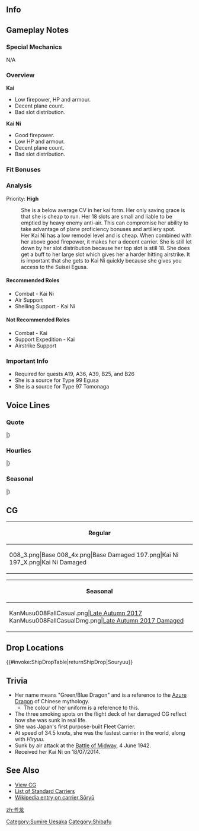 ==Info==
{{KanmusuInfo|ID=008}}
{{KanmusuInfo|ID=008a}}
{{KanmusuInfo|ID=197}}

==Gameplay Notes==

===Special Mechanics===
N/A

===Overview===
'''Kai'''
* Low firepower, HP and armour.
* Decent plane count.
* Bad slot distribution.

'''Kai Ni'''
* Good firepower.
* Low HP and armour.
* Decent plane count.
* Bad slot distribution.

===Fit Bonuses===
{{:{{BASEPAGENAME}}/Equipment Bonuses}}
{{clear}}

===Analysis===
Priority: '''High'''
: She is a below average CV in her kai form. Her only saving grace is that she is cheap to run. Her 18 slots are small and liable to be emptied by heavy enemy anti-air. This can compromise her ability to take advantage of plane proficiency bonuses and artillery spot. 
: Her Kai Ni has a low remodel level and is cheap. When combined with her above good firepower, it makes her a decent carrier. She is still let down by her slot distribution because her top slot is still 18. She does get a buff to her large slot which gives her a harder hitting airstrike. It is important that she gets to Kai Ni quickly because she gives you access to the Suisei Egusa.

====Recommended Roles====
* Combat - Kai Ni
* Air Support
* Shelling Support - Kai Ni

====Not Recommended Roles====
* Combat - Kai
* Support Expedition - Kai
* Airstrike Support

===Important Info===
* Required for quests A19, A36, A39, B25, and B26
* She is a source for Type 99 Egusa <Souryuu>
* She is a source for Type 97 Tomonaga <Hiryuu>

==Voice Lines==
===Quote===
{{ShipquoteHeader}}
{{ShipquoteKai
| scenario    =Introduction
| origin      =航空母艦、蒼龍です。空母機動部隊を編成するなら、私もぜひ入れてね！
| translation =I'm aircraft carrier Souryuu. If you're putting together a carrier task force, count me in!
| audio       =Souryuu-Introduction.ogg
}}
{{ShipquoteKai
| scenario    =Library
| origin      =航空母艦、蒼龍です。真珠湾攻撃から始まって、緒戦の重要な戦いに、主力空母の一隻として参加しました。え？なに、ミッドウェー？なにそれ、美味しいの？
| translation =I'm the aircraft carrier Souryuu. I participated in the war as an important flagship carrier since the start at the Pearl Harbour attack. Huh? Midway? What's that? Is it tasty?
| audio       =Souryuu-Library.ogg
}}
{{ShipquoteKai
| scenario    =Secretary 1
| origin      =え、何ですか？
| translation =Eh, what is it?
| audio       =Souryuu-Secretary_1.ogg
}}
{{ShipquoteKai
| scenario    =Secretary 1
|kai2 = yes
| origin      =二航戦、蒼龍！参ります！
| translation =CarDiv2, Souryuu! Heading out!
| audio       =SouryuuKaiNi-Sec1.mp3
}}
{{ShipquoteKai
| scenario    =Secretary 2
| origin      =えーっとあの、九九艦爆がはみ出ちゃうから
| translation =Uh, um, the Type 99 dive bombers will fall out...<ref>She actually says kyuukyuu kanbaku (Nine-nine shipexplosion). "Kanbaku" was an abbreviated form of kanjo bakugekiki or "carrier bomber".</ref>
| audio       =Souryuu-Secretary_2.ogg
}}
{{ShipquoteKai
| scenario    =Secretary 2
|kai2 = yes
| origin      =えっと、あの、江草隊の整備に支障が出ちゃうから。あ・と・で……。
| translation =Ummm, uhh, it will interfere with maintenance of the Egusa Squadron. Do that later...
| audio       =SouryuuKaiNi-Sec2.mp3
}}
{{ShipquoteKai
| scenario    =Secretary 3
| origin      =すみません、あまり艦を揺らされますと発着艦訓練に支障が出るから…
| translation =Excuse me, it'll interrupt the landing drill if you shake the ship too much...
| audio       =Souryuu-Secretary_3.ogg
}}
{{ShipquoteKai
| scenario    =Secretary 3
|kai2 = yes
| origin      =提督…?大丈夫なの、そんなことして?あの子が睨んでるよ、ほら。あはっ、引っかかった。可愛い!
| translation =Admiral...? Is it fine for you to do this? Look, that girl is glaring at us. Ah ha, you fell for it. How cute!
| audio       =SouryuuKaiNi-Sec3.mp3
}}
{{ShipquoteKai
| scenario    =Secretary Idle
| origin      =うぅ～ん、なんか暇。まぁいいことなんだけど、ちょっと手持無沙汰よね。飛龍とどっか遊びに…あっ提督！はぁい、異常無しでぇすっ！
| translation =Unnngh, I'm bored. Well, I guess it's good to have some spare time. I should go play with Hiryuu... ah Admiral! Yes, nothing to report!
| audio       =Souryuu-Idle.ogg
}}
{{ShipquoteKai
| scenario    =Secretary (Married)
| origin      =提督♪たまには私と街に繰り出しちゃいますぅ？欲しいものとかあるんですよ～。あぁ～違う違う、自分で買いますってぇ。ほ～んとに♪
| translation =Admiral, want to go out with me to the city occasionally? I got a lot of things I want~ Ah, no no, I'll buy them myself. Really~♪
| audio       =SouryuuKaiNi-SecMarried.mp3
}}
{{ShipquoteKai
| scenario    =Wedding
| origin      =私、頑張ってるよね？　役に立ってる？　ねぇ、提督は私のこと、どう思っているの？
| translation =I'm… working hard, right? I'm being helpful, yeah? Hey, Admiral… what do you think of me?
| audio       =Souryuu-Wedding.ogg
}}
{{ShipquoteKai
| scenario    =Player's Score
| origin      =提督、電文が届いています
| translation =There's a telegram for you, Admiral.
| audio       =Souryuu-Looking_At_Scores.ogg
}}
{{ShipquoteKai
| scenario    =Player's Score
|kai2 = yes
| origin      =ん？情報を確認するのね。大事大事、いいことです。
| translation =Hmm? You want to review the information. That's important, and a good thing.
| audio       =SouryuuKaiNi-PlayerScore.mp3
}}
{{ShipquoteKai
| scenario    =Joining the Fleet
| origin      =我が機動艦隊、出撃します！
| translation =The Carrier Task Force is launching!
| audio       =Souryuu-Joining_A_Sortie.ogg
}}
{{ShipquoteKai
| scenario    =Joining the Fleet
|kai2 = yes
| origin      =第二航空戦隊、旗艦、蒼龍！抜錨します！
| translation =2nd Carrier Division, flagship, Souryuu! Setting sail!
| audio       =SouryuuKaiNi-JoinFleet.mp3
}}
{{ShipquoteKai
| scenario    =Equipment 1
| origin      =ありがとう、これで飛龍には負けません。
| translation =Thanks. With this, I won't lose to Hiryuu!
| audio       =Souryuu-Equipment_1.ogg
}}
{{ShipquoteKai
| scenario    =Equipment 1
|kai2 = yes
| origin      =よーし、いい装備！ どうかなぁ、飛龍？
| translation =Right, this is good equipment! What do you think Hiryuu?
| audio       =SouryuuKaiNi-Equip1.mp3
}}
{{ShipquoteKai
| scenario    =Equipment 2
| origin      =うれしいな～、これならバッチリ戦えます
| translation =Nice. Now I'm totally battle-ready.
| audio       =Souryuu-Equipment_2.ogg
}}
{{ShipquoteKai
| scenario    =Equipment 2
|kai2 = yes
| origin      =嬉しいなぁ。 どう、私に似合う？
| translation =I'm happy. So, does it suit me?
| audio       =SouryuuKaiNi-Equip2.mp3
}}
{{ShipquoteKai
| scenario    =Equipment 3
| origin      =うれしいな～
| translation =I'm glad.
| audio       =Souryuu-Equipment_3.ogg
}}
{{ShipquoteKai
| scenario    =Supply
| origin      =補給は大事、ありがとね！ ふぅ…、これでまた、戦えます！
| translation =Supply is important, thanks! Fuuu... with this, I can keep fighting!
| audio       =SouryuuKai-Supply.ogg
}}
{{ShipquoteKai
| scenario    =Docking (Minor)
| origin      =ごめんなさい。ちょっとお化粧直します。
| translation =Excuse me, I'm going to fix my make-up real quick.
| audio       =Souryuu-Docking_Minor.ogg
}}
{{ShipquoteKai
| scenario    =Docking (Major)
| origin      =ん～、自慢の飛行甲板があ…ちょっと入院してきますね。
| translation =Oh, my flight deck... I'll be in for a while...
| audio       =Souryuu-Docking_Major.ogg
}}
{{ShipquoteKai
| scenario    =Construction
| origin      =艦隊に新しい戦力が加わったみたい。
| translation =There's a new force in the fleet.
| audio       =Souryuu-Construction.ogg
}}
{{ShipquoteKai
| scenario    =Return from Sortie
| origin      =艦隊が母港に帰投しました。
| translation =The fleet has returned to the base.
| audio       =Souryuu-Returning_From_Sortie.ogg
}}
{{ShipquoteKai
| scenario    =Return from Sortie
|kai2 = yes
| origin      =艦隊が無事母港に帰投しました。 やったね♪
| translation =The fleet has returned safely to port. Great♪
| audio       =SouryuuKaiNi-SortieReturn.mp3
}}
{{ShipquoteKai
| scenario    =Starting a Sortie
| origin      =艦載機の練度もバッチリです。戦果を期待してください
| translation =The aircraft are well-trained. Expect great things!
| audio       =Souryuu-Starting_A_Sortie.ogg
}}
{{ShipquoteKai
| scenario    =Starting a Sortie
|kai2 = yes
| origin      =艦載機は充実しています。よーし、第二航空戦隊、出撃！戦果を期待してね♪
| translation =The carrier based aircraft have been upgraded. Alright, 2nd Carrier Division, sortie! I'm expecting great results♪
| audio       =SouryuuKaiNi-Sortie.mp3
}}
{{ShipquoteKai
| scenario    =Starting a Battle
| origin      =攻撃隊、発艦はじめっ！
| translation =Attack force, launch!
| audio       =Souryuu-Battle_Start.ogg
}}
{{ShipquoteKai
| scenario    =Starting a Battle
|kai2 = yes
| origin      =行くよ！二航戦攻撃隊、発艦はじめ！
| translation =Let's go! 2nd CarDiv Attack Corps, begin takeoff!
| audio       =SouryuuKaiNi-BattleStart.mp3
}}
{{ShipquoteKai
| scenario    =Attack
| origin      =対空見張りも厳として。よろしくねっ！
| translation =Do the anti-air lookout properly. I'll leave it to you!
| audio       =Souryuu-Attack.ogg
}}
{{ShipquoteKai
| scenario    =Air Battle
| origin      =そうね、大物を狙って行きましょう！
| translation =Right, let's go for the big ones!
| audio       =Souryuu-Air_Battle.ogg
}}
{{ShipquoteKai
| scenario    =Night Battle
| origin      =そろそろ反撃よ…全艦載機、発進！
| translation =It's payback time now. All aircraft, launch!
| audio       =Souryuu-Night_Battle.ogg
}}
{{ShipquoteKai
| scenario    =MVP
| origin      =第一機動艦隊の栄光、ゆるぎません！
| translation =The glory of the First Carrier Task Force does not waver!
| audio       =Souryuu-MVP.ogg
}}
{{ShipquoteKai
| scenario    =MVP
|kai2 = yes
| origin      =第一機動艦隊、第二航空戦隊の栄光、ゆるぎません！
| translation =The glory of the 1st Mobile Force, 2nd Carrier Division does not waver!
| audio       =SouryuuKaiNi-MVP.mp3
}}
{{ShipquoteKai
| scenario    =Minor Damage 1
| origin      =やだやだやだぁ。
| translation =No no no!
| audio       =Souryuu-Minor_Damage_1.ogg
}}
{{ShipquoteKai
| scenario    =Minor Damage 2
| origin      =飛行甲板に被弾？！　やだ、誘爆しちゃう！
| translation =Hit on flight deck!? No way, it's going to blow!<ref>The largest casualties in Souryuu came from bomb exploding in the flight deck which contain fully armed and fueled aircraft ready to launch.</ref>
| audio       =Souryuu-Minor_Damage_2.ogg
}}
{{ShipquoteKai
| scenario    =Major Damage
| origin      =なんでまた甲板に被弾なのよっ！　痛いじゃない！
| translation =Why is it the flight deck again?! It hurts!
| audio       =Souryuu-Major_Damage.ogg
}}
{{ShipquoteKai
| scenario    =Sunk
| origin      =飛行甲板の火…消えないね…ごめん…
| translation =The fire on the flight deck, it won't go out... Sorry...<ref>Aviation fuel caught fire and went out of control. In the evening, her destroyer escorts were ordered to scuttle her.</ref>
| audio       =Souryuu-Sunk.ogg
}}
|}<references/>

{{clear}}

===Hourlies===
{{ShipquoteHeader}}
{{ShipquoteKai
| scenario    =00:00
| origin      =午前0時！今日は私、秘書艦を担当するね？いいでしょう？
| translation =It's midnight! I'll be the secretary ship for today alright? Is that fine with you?
| audio       =SouryuuKai-0000.mp3
}}
{{ShipquoteKai
| scenario    =01:00
| origin      =提督、マルヒトマルマルよ。ま・よ・な・か♪
| translation =Admiral, it's 0100. The. Dead. Of. Night.♪
| audio       =SouryuuKai-0100.mp3
}}
{{ShipquoteKai
| scenario    =02:00
| origin      =提督ー、マルフタマルマルよ。
| translation =Admiral, it's 0200.
| audio       =SouryuuKai-0200.mp3
}}
{{ShipquoteKai
| scenario    =03:00
| origin      =ふぅわああぁぁぁ、マルサンマルマルよ。ちょっとさすがに眠いねぇ。
| translation =Yaaaaaaawn, it's 0300. I'm definitely a bit sleepy.
| audio       =SouryuuKai-0300.mp3
}}
{{ShipquoteKai
| scenario    =04:00
| origin      =マルヨンマルマルよ、提督。そろそろ朝かなぁ。夜更かしはお肌荒れちゃうね。
| translation =It's 0400 Admiral. It's almost morning. Staying up late is bad for your skin right.
| audio       =SouryuuKai-0400.mp3
}}
{{ShipquoteKai
| scenario    =05:00
| origin      =提督、マルゴーマルマルよ。朝ねぇ、朝！
| translation =Admiral, it's 0500. It's morning!
| audio       =SouryuuKai-0500.mp3
}}
{{ShipquoteKai
| scenario    =06:00
| origin      =マルロクマルマルよ、提督。総員起し、かけるね。総員！起しぃ！
| translation =It's 0600 Admiral. I'll sound the assembly. All hands! Assemble!
| audio       =SouryuuKai-0600.mp3
}}
{{ShipquoteKai
| scenario    =07:00
| origin      =提督ー、マルナナマルマルよ。ねぇ朝ごはん、どうする？
| translation =Admiral, it's 0700. Hey, what do you want for breakfast? 
| audio       =SouryuuKai-0700.mp3
}}
{{ShipquoteKai
| scenario    =08:00
| origin      =マルハチマルマルゥ～（もぐもぐしながら）うんっ、朝から間宮しちゃったねぇ。まぁいっかぁ！
| translation =0800~ (while chewing) Yea, we ended up going to Mamiya's for breakfast. Oh well!
| audio       =SouryuuKai-0800.mp3
}}
{{ShipquoteKai
| scenario    =09:00
| origin      =マルキュウマルマルになったわ。さっ、そろそろ艦隊運用、始めましょっかぁ！
| translation =It's now 0900. Right, it's about time to start the fleet operations!
| audio       =SouryuuKai-0900.mp3
}}
{{ShipquoteKai
| scenario    =10:00
| origin      =ヒトマルマルマルよ、提督。うん！我が二航戦は準備OKよ。いつでもどうぞ！
| translation =It's 1000 Admiral. Yup the 2nd CarDiv is all ready. Anytime!
| audio       =SouryuuKai-1000.mp3
}}
{{ShipquoteKai
| scenario    =11:00
| origin      =提督ー、ヒトヒトマルマルよ。そろそろお昼ねぇ。もうお腹減ってきたぁ。
| translation =Admiral, it's 1100. It's almost lunchtime. I'm already hungry.
| audio       =SouryuuKai-1100.mp3
}}
{{ShipquoteKai
| scenario    =12:00
| origin      =ヒトフタマルマル、お昼の時間♪ねぇ、お昼はどうする？どうしよっか♪
| translation =1200, it's lunchtime. What do you want for lunch? What should we have♪
| audio       =SouryuuKai-1200.mp3
}}
{{ShipquoteKai
| scenario    =13:00
| origin      =ヒトサンマルマル。そうねぇ、カレー、しちゃいますかぁ！間宮さーん！カレー、二つ！
| translation =1300. Is that so, let's have curry! Mamiya-san! Two curries!
| audio       =SouryuuKai-1300.mp3
}}
{{ShipquoteKai
| scenario    =14:00
| origin      =ヒトヨンマルマルよ、提督。お昼がちょっと遅かったから、運動しよ、運動。ねっ？
| translation =It's 1400 Admiral. Because we're laid back for lunch, let's go move around a bit. Alright?
| audio       =SouryuuKai-1400.mp3
}}
{{ShipquoteKai
| scenario    =15:00
| origin      =ヒトゴーマルマ…あぁ飛龍、お疲れー！うん、ばっちり！なーんも問題なしよ。
| translation =150... Ah, Hiryuu, thanks for your hard work! Yup, I'm great! No problem at all.
| audio       =SouryuuKai-1500.mp3
}}
{{ShipquoteKai
| scenario    =16:00
| origin      =ヒトロクマルマルよ、提督。あっ、今、私のことを視てたでしょ♪いいよぅ、視てても♪
| translation =It's 1600 Admiral. Ah, you were watching me just now♪ That's fine, watch all you want♪
| audio       =SouryuuKai-1600.mp3
}}
{{ShipquoteKai
| scenario    =17:00
| origin      =提督ー、ヒトナナマルマルよ。もう夕焼けの時間ね。お夕飯、どうしよっかあ！
| translation =Admiral, it's 1700. It's almost evening. What do to for dinner!
| audio       =SouryuuKai-1700.mp3
}}
{{ShipquoteKai
| scenario    =18:00
| origin      =ヒトハチマルマル。えっ、提督が御馳走してくれるの？やったあ！待ってまーす♪
| translation =1800. Eh, you'll be cooking Admiral? Hooray! I'm looking forward to it♪
| audio       =SouryuuKai-1800.mp3
}}
{{ShipquoteKai
| scenario    =19:00
| origin      =ヒトキュウマルマル。わぁっ、おいしそう！提督って料理上手いのね。意外。いっただっきまーす。
| translation =1900. Whoa, it looks good! Your cooking is surprisingly good. Thanks for the food.
| audio       =SouryuuKai-1900.mp3
}}
{{ShipquoteKai
| scenario    =20:00
| origin      =提督ー、フタマルマルマルよぉ。ふうっ、食べ過ぎちゃったぁ。提督、ごちそうさま！
| translation =Admiral, it's 2000. I ate too much. Thanks for the food Admiral!
| audio       =SouryuuKai-2000.mp3
}}
{{ShipquoteKai
| scenario    =21:00
| origin      =提督、フタヒトマルマルよ。そうね、艦爆隊も、明日に備えてしっかり整備しておかなきゃ！
| translation =Admiral, it's 2100. That's right, I need to get the bombing squadrons ready for tomorrow! 
| audio       =SouryuuKai-2100.mp3
}}
{{ShipquoteKai
| scenario    =22:00
| origin      =フタフタマルマ…ああ浜風、磯風！おつかれさまー。え？これから夜戦演習？大変だねぇ。
| translation =220... Ah, Hamakaze, Isokaze! Thanks for your hard work. Eh? You're going for night battle exercises now? That's rough.
| audio       =SouryuuKai-2200.mp3
}}
{{ShipquoteKai
| scenario    =23:00
| origin      =フタサンマルマルよ、提督。今日も一日、ほんっとーにお疲れ様！明日もがんばろー！
| translation =It's 2300 Admiral. Thank you for your hard work everyday! Work hard tomorrow too!
| audio       =SouryuuKai-2300.mp3
}}
|}<references/>

{{clear}}

===Seasonal===
{{SeasonalHeaderOld}}
{{SeasonalQuote
|scenario = [[Seasonal/Christmas_2014|Christmas 2014]]
|origin =わーい、クリスマス！いいよね。ツリィやチキン、この雰囲気が好き！
|translation =	Yay, it's Christmas! Isn't it great? Christmas trees, chicken...I love this atmosphere!
|audio = Soryuu_christmas2014.ogg
|notes =
}}
{{SeasonalQuote
|scenario = [[Seasonal/New_Year_2015|New Year 2015]]
|origin = 提督ぅ！あけおめことよろでーす！新年も第二航空戦隊をどうぞよろしくでーす！
|translation =	Admiral~! Best wishes and a Happy New Year! The 2nd Carrier Division will be in your care this new year too!
|audio = Souryuu_New_Years_Day_2016.ogg
|notes = 
}}
{{SeasonalQuote
|scenario = [[Seasonal/Valentine%27s_Day_2015|Valentine’s Day 2015]]
|origin = はい、提督。私からもチョコあげる♪　あんまりいっぱいもらって食べ過ぎないでね？
|translation =	Here, Admiral. Some chocolates from me to you♪ Please don’t eat too much alright?
|audio =Souryuu _Valentine_Sec1.ogg
|notes = 
}}
{{SeasonalQuote
|scenario = [[Seasonal/Second_Anniversary|2nd Anniversary]]
|origin = おめでとう提督、そして私達！今日はお祝いですね？酒保開けちゃいましょ♪
|translation =	Congratulations to you and us, Admiral! We’re having a celebration today right? Let’s open the canteen♪
|audio = 008_Souryuu_2ndAnniv.mp3
|notes = 
}}
{{SeasonalQuote
|scenario = [[Seasonal/Saury_2016|Saury Festival 2016]]
|origin = 秋刀魚って、あの秋刀魚？ほぇ、いいけど、確かに塩焼き、おいしいよね！
|translation =	You mean that saury right? Hmmm, nice. They’re definitely nice salt grilled!
|audio = Souryuu_Sec1_Saury_2016.mp3
|notes = 
}}
{{SeasonalQuote
|scenario = [[Seasonal/Setsubun_2017|Setsubun 2017]]
|origin = 節分か。いいはねぇ。楽しいそう！南雲部隊の鬼役は？えぇ、加賀さん！？
|translation =	It’s Setsubun. Nice. It’s fun! Who’s the Oni for the Nagumo Fleet? Eh, Kaga-san!?
|audio = Souryuu_Setsubun_2017.mp3
|notes = 
}}
{{SeasonalQuote
|scenario = [[Seasonal/Fourth_Anniversary|4th Anniversary]]
|origin = 提督ぅ！すごいじゃない！四周年だなんて！ありがと、そして、おめでとう！私達！
|translation =	Admiral! This is amazing! It’s the 4th Anniversary! Thank you, and congratulations! From all of us!
|audio = Souryuu_4th_Anniversary_Sec1_2017.mp3
|notes = 
}}
{{SeasonalQuote
|scenario = [[Seasonal/Fifth_Anniversary|5th Anniversary]]
|origin = 提督、また節目の季節ですね。すごいじゃない？ありがとう。そして、おめでとう、私達！
|translation =	It’s another milestone, Admiral. Isn’t it amazing? Thank you. And, congratulations to us!
|audio = Souryuu_5th_Anniversary_Sec1.mp3
|notes = 
}}
|}<references/>

{{clear}}

==CG==
{| class="mw-collapsible mw-collapsed wikitable" style="width: 100%;"
!Regular
|-
|<gallery>
008_3.png|Base
008_4x.png|Base Damaged
197.png|Kai Ni
197_X.png|Kai Ni Damaged
</gallery>
|}

{| class="mw-collapsible mw-collapsed wikitable" style="width: 100%;"
!Seasonal
|-
|<gallery>
KanMusu008FallCasual.png|[[Seasonal/Late_Autumn_2017|Late Autumn 2017]]
KanMusu008FallCasualDmg.png|[[Seasonal/Late_Autumn_2017|Late Autumn 2017 Damaged]]
</gallery>
|}

== Drop Locations ==
{{#invoke:ShipDropTable|returnShipDrop|Souryuu}}

==Trivia==
*Her name means "Green/Blue Dragon" and is a reference to the [https://en.wikipedia.org/wiki/Azure_Dragon Azure Dragon] of Chinese mythology.
**The colour of her uniform is a reference to this.
*The three smoking spots on the flight deck of her damaged CG reflect how she was sunk in real life.
*She was Japan's first purpose-built Fleet Carrier.
*At speed of 34.5 knots, she was the fastest carrier in the world, along with ''Hiryuu''.
*Sunk by air attack at the [http://en.wikipedia.org/wiki/Battle_of_Midway Battle of Midway], 4 June 1942.
*Received her Kai Ni on 18/07/2014.

==See Also==
*[[{{PAGENAMEE}}/Gallery|View {{PAGENAME}} CG]]
*[[EliteCV|List of Standard Carriers]]
*[[wikipedia:Japanese_aircraft_carrier_Sōryū|Wikipedia entry on carrier Sōryū]]

{{shiplist}}
[[zh:苍龙]]
[[Category:Sumire Uesaka]]
[[Category:Shibafu]]